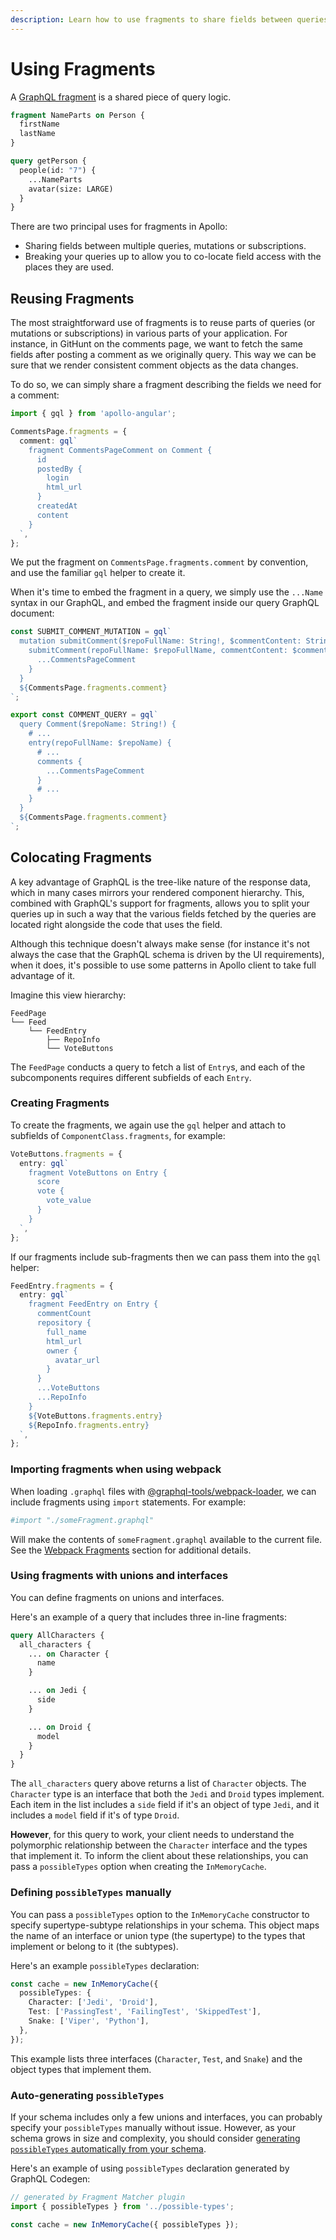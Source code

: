 ```yaml
---
description: Learn how to use fragments to share fields between queries, mutations, and subscriptions. 
---
```

# Using Fragments

A [GraphQL fragment](http://graphql.org/learn/queries/#fragments) is a shared piece of query logic.

```graphql
fragment NameParts on Person {
  firstName
  lastName
}

query getPerson {
  people(id: "7") {
    ...NameParts
    avatar(size: LARGE)
  }
}
```

There are two principal uses for fragments in Apollo:

- Sharing fields between multiple queries, mutations or subscriptions.
- Breaking your queries up to allow you to co-locate field access with the places they are used.

## Reusing Fragments

The most straightforward use of fragments is to reuse parts of queries (or mutations or
subscriptions) in various parts of your application. For instance, in GitHunt on the comments page,
we want to fetch the same fields after posting a comment as we originally query. This way we can be
sure that we render consistent comment objects as the data changes.

To do so, we can simply share a fragment describing the fields we need for a comment:

```typescript
import { gql } from 'apollo-angular';

CommentsPage.fragments = {
  comment: gql`
    fragment CommentsPageComment on Comment {
      id
      postedBy {
        login
        html_url
      }
      createdAt
      content
    }
  `,
};
```

We put the fragment on `CommentsPage.fragments.comment` by convention, and use the familiar `gql`
helper to create it.

When it's time to embed the fragment in a query, we simply use the `...Name` syntax in our GraphQL,
and embed the fragment inside our query GraphQL document:

```typescript
const SUBMIT_COMMENT_MUTATION = gql`
  mutation submitComment($repoFullName: String!, $commentContent: String!) {
    submitComment(repoFullName: $repoFullName, commentContent: $commentContent) {
      ...CommentsPageComment
    }
  }
  ${CommentsPage.fragments.comment}
`;

export const COMMENT_QUERY = gql`
  query Comment($repoName: String!) {
    # ...
    entry(repoFullName: $repoName) {
      # ...
      comments {
        ...CommentsPageComment
      }
      # ...
    }
  }
  ${CommentsPage.fragments.comment}
`;
```

## Colocating Fragments

A key advantage of GraphQL is the tree-like nature of the response data, which in many cases mirrors
your rendered component hierarchy. This, combined with GraphQL's support for fragments, allows you
to split your queries up in such a way that the various fields fetched by the queries are located
right alongside the code that uses the field.

Although this technique doesn't always make sense (for instance it's not always the case that the
GraphQL schema is driven by the UI requirements), when it does, it's possible to use some patterns
in Apollo client to take full advantage of it.

Imagine this view hierarchy:

```text
FeedPage
└── Feed
    └── FeedEntry
        ├── RepoInfo
        └── VoteButtons
```

The `FeedPage` conducts a query to fetch a list of `Entry`s, and each of the subcomponents requires
different subfields of each `Entry`.

### Creating Fragments

To create the fragments, we again use the `gql` helper and attach to subfields of
`ComponentClass.fragments`, for example:

```typescript
VoteButtons.fragments = {
  entry: gql`
    fragment VoteButtons on Entry {
      score
      vote {
        vote_value
      }
    }
  `,
};
```

If our fragments include sub-fragments then we can pass them into the `gql` helper:

```typescript
FeedEntry.fragments = {
  entry: gql`
    fragment FeedEntry on Entry {
      commentCount
      repository {
        full_name
        html_url
        owner {
          avatar_url
        }
      }
      ...VoteButtons
      ...RepoInfo
    }
    ${VoteButtons.fragments.entry}
    ${RepoInfo.fragments.entry}
  `,
};
```

### Importing fragments when using webpack

When loading `.graphql` files with
[@graphql-tools/webpack-loader](https://www.npmjs.com/package/@graphql-tools/webpack-loader), we can
include fragments using `import` statements. For example:

```graphql
#import "./someFragment.graphql"
```

Will make the contents of `someFragment.graphql` available to the current file. See the
[Webpack Fragments](../recipes/webpack#fragments) section for additional details.

### Using fragments with unions and interfaces

You can define fragments on unions and interfaces.

Here's an example of a query that includes three in-line fragments:

```graphql
query AllCharacters {
  all_characters {
    ... on Character {
      name
    }

    ... on Jedi {
      side
    }

    ... on Droid {
      model
    }
  }
}
```

The `all_characters` query above returns a list of `Character` objects. The `Character` type is an
interface that both the `Jedi` and `Droid` types implement. Each item in the list includes a `side`
field if it's an object of type `Jedi`, and it includes a `model` field if it's of type `Droid`.

**However**, for this query to work, your client needs to understand the polymorphic relationship
between the `Character` interface and the types that implement it. To inform the client about these
relationships, you can pass a `possibleTypes` option when creating the `InMemoryCache`.

### Defining `possibleTypes` manually

You can pass a `possibleTypes` option to the `InMemoryCache` constructor to specify
supertype-subtype relationships in your schema. This object maps the name of an interface or union
type (the supertype) to the types that implement or belong to it (the subtypes).

Here's an example `possibleTypes` declaration:

```typescript
const cache = new InMemoryCache({
  possibleTypes: {
    Character: ['Jedi', 'Droid'],
    Test: ['PassingTest', 'FailingTest', 'SkippedTest'],
    Snake: ['Viper', 'Python'],
  },
});
```

This example lists three interfaces (`Character`, `Test`, and `Snake`) and the object types that
implement them.

### Auto-generating `possibleTypes`

If your schema includes only a few unions and interfaces, you can probably specify your
`possibleTypes` manually without issue. However, as your schema grows in size and complexity, you
should consider
[generating `possibleTypes` automatically from your schema](https://www.graphql-code-generator.com/docs/plugins/fragment-matcher#usage-with-apollo-client-3).

Here's an example of using `possibleTypes` declaration generated by GraphQL Codegen:

```typescript
// generated by Fragment Matcher plugin
import { possibleTypes } from '../possible-types';

const cache = new InMemoryCache({ possibleTypes });
```
